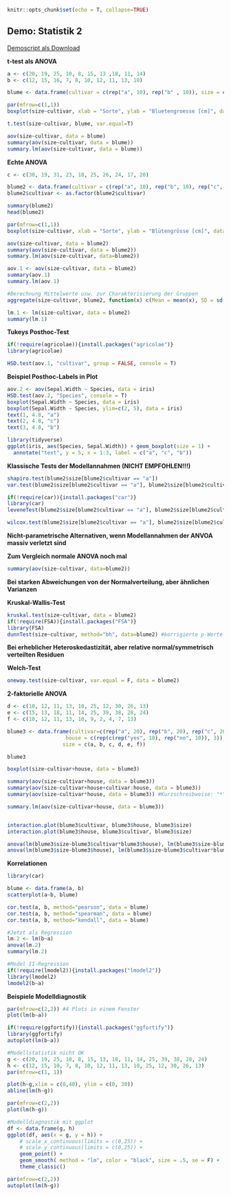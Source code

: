 
```r

knitr::opts_chunk$set(echo = T, collapse=TRUE)
```

## Demo: Statistik 2

[Demoscript als Download](14_Statistik2/RFiles/Statistik_2_Demo_v.06.R)

 __t-test als ANOVA__ 

```r
a <- c(20, 19, 25, 10, 8, 15, 13 ,18, 11, 14)
b <- c(12, 15, 16, 7, 8, 10, 12, 11, 13, 10)

blume <- data.frame(cultivar = c(rep("a", 10), rep("b" , 10)), size = c(a, b))

par(mfrow=c(1,1))
boxplot(size~cultivar, xlab = "Sorte", ylab = "Bluetengroesse [cm]", data=blume)

t.test(size~cultivar, blume, var.equal=T)

aov(size~cultivar, data = blume)
summary(aov(size~cultivar, data = blume))
summary.lm(aov(size~cultivar, data = blume))
```

__Echte ANOVA__

```r
c <- c(30, 19, 31, 23, 18, 25, 26, 24, 17, 20)

blume2 <- data.frame(cultivar = c(rep("a", 10), rep("b", 10), rep("c", 10)), size=c(a, b, c))
blume2$cultivar <- as.factor(blume2$cultivar)

summary(blume2)             
head(blume2)

par(mfrow=c(1,1))
boxplot(size~cultivar, xlab = "Sorte", ylab = "Blütengrösse [cm]", data = blume2)

aov(size~cultivar, data = blume2)
summary(aov(size~cultivar, data = blume2))
summary.lm(aov(size~cultivar, data=blume2))

aov.1 <- aov(size~cultivar, data = blume2)
summary(aov.1)
summary.lm(aov.1)

#Berechnung Mittelwerte usw. zur Charakterisierung der Gruppen
aggregate(size~cultivar, blume2, function(x) c(Mean = mean(x), SD = sd(x), Min = min(x), Max=max(x)))

lm.1 <- lm(size~cultivar, data = blume2)
summary(lm.1)
```


__Tukeys Posthoc-Test__

```r
if(!require(agricolae)){install.packages("agricolae")}
library(agricolae)

HSD.test(aov.1, "cultivar", group = FALSE, console = T)
```


__Beispiel Posthoc-Labels in Plot__

```r
aov.2 <- aov(Sepal.Width ~ Species, data = iris)
HSD.test(aov.2, "Species", console = T)
boxplot(Sepal.Width ~ Species, data = iris)
boxplot(Sepal.Width ~ Species, ylim=c(2, 5), data = iris)
text(1, 4.8, "a")
text(2, 4.8, "c")
text(3, 4.8, "b")

library(tidyverse)
ggplot(iris, aes(Species, Sepal.Width)) + geom_boxplot(size = 1) +
  annotate("text", y = 5, x = 1:3, label = c("a", "c", "b"))
```


__Klassische Tests der Modellannahmen (NICHT EMPFOHLEN!!!) __

```r
shapiro.test(blume2$size[blume2$cultivar == "a"])
var.test(blume2$size[blume2$cultivar == "a"], blume2$size[blume2$cultivar == "b"])

if(!require(car)){install.packages("car")}
library(car)
leveneTest(blume2$size[blume2$cultivar == "a"], blume2$size[blume2$cultivar == "b"], center=mean)

wilcox.test(blume2$size[blume2$cultivar == "a"], blume2$size[blume2$cultivar == "b"])
```


__Nicht-parametrische Alternativen, wenn Modellannahmen der ANVOA massiv verletzt sind__

__Zum Vergleich normale ANOVA noch mal__

```r
summary(aov(size~cultivar, data=blume2))
```

__Bei starken Abweichungen von der Normalverteilung, aber ähnlichen Varianzen__

__Kruskal-Wallis-Test__

```r
kruskal.test(size~cultivar, data = blume2)
if(!require(FSA)){install.packages("FSA")} 
library(FSA)
dunnTest(size~cultivar, method="bh", data=blume2) #korrigierte p-Werte nach Bejamini-Hochberg
```

__Bei erheblicher Heteroskedastizität, aber relative normal/symmetrisch verteilten Residuen__

__Welch-Test__

```r
oneway.test(size~cultivar, var.equal = F, data = blume2)
```

__2-faktorielle ANOVA__

```r
d <- c(10, 12, 11, 13, 10, 25, 12, 30, 26, 13)
e <- c(15, 13, 18, 11, 14, 25, 39, 38, 28, 24)
f <- c(10, 12, 11, 13, 10, 9, 2, 4, 7, 13)

blume3 <- data.frame(cultivar=c(rep("a", 20), rep("b", 20), rep("c", 20)),
                   house = c(rep(c(rep("yes", 10), rep("no", 10)), 3)),
                  size = c(a, b, c, d, e, f))
```
```r
blume3
```
```r
boxplot(size~cultivar+house, data = blume3)

summary(aov(size~cultivar+house, data = blume3))
summary(aov(size~cultivar+house+cultivar:house, data = blume3)) 
summary(aov(size~cultivar*house, data = blume3)) #Kurzschreibweise: "*" bedeutet, dass Interaktion zwischen cultivar und house eingeschlossen wird

summary.lm(aov(size~cultivar+house, data = blume3))


interaction.plot(blume3$cultivar, blume3$house, blume3$size)
interaction.plot(blume3$house, blume3$cultivar, blume3$size)

anova(lm(blume3$size~blume3$cultivar*blume3$house), lm(blume3$size~blume3$cultivar+blume3$house))
anova(lm(blume3$size~blume3$house), lm(blume3$size~blume3$cultivar*blume3$house))
```


__Korrelationen__

```r
library(car)

blume <- data.frame(a, b)
scatterplot(a~b, blume)

cor.test(a, b, method="pearson", data = blume)
cor.test(a, b, method="spearman", data = blume)
cor.test(a, b, method="kendall", data = blume) 

#Jetzt als Regression
lm.2 <- lm(b~a)
anova(lm.2)
summary(lm.2)

#Model II-Regression
if(!require(lmodel2)){install.packages("lmodel2")} 
library(lmodel2)
lmodel2(b~a)
```

__Beispiele Modelldiagnostik__
```r
par(mfrow=c(2,2)) #4 Plots in einem Fenster
plot(lm(b~a))

if(!require(ggfortify)){install.packages("ggfortify")}
library(ggfortify)
autoplot(lm(b~a))

#Modellstatistik nicht OK
g <- c(20, 19, 25, 10, 8, 15, 13, 18, 11, 14, 25, 39, 38, 28, 24)
h <- c(12, 15, 10, 7, 8, 10, 12, 11, 13, 10, 25, 12, 30, 26, 13)
par(mfrow=c(1, 1))

plot(h~g,xlim = c(0,40), ylim = c(0, 30))
abline(lm(h~g))

par(mfrow=c(2,2))
plot(lm(h~g))

#Modelldiagnostik mit ggplot
df <- data.frame(g, h)
ggplot(df, aes(x = g, y = h)) + 
    # scale_x_continuous(limits = c(0,25)) +
    # scale_y_continuous(limits = c(0,25)) +
    geom_point() +
    geom_smooth( method = "lm", color = "black", size = .5, se = F) + 
    theme_classic()

par(mfrow=c(2,2))
autoplot(lm(h~g))
```


